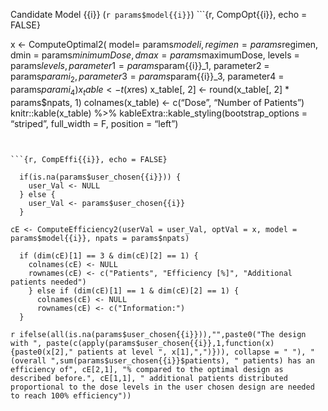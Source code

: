 
Candidate Model {{i}} (`r params$model{{i}}`)
```{r, CompOpt{{i}}, echo = FALSE}

x <- ComputeOptimal2(
  model= params$model{{i}},
  regimen = params$regimen,
  dmin = params$minimumDose,
  dmax = params$maximumDose,
  levels = params$levels,
  parameter1 = params$param{{i}}_1,
  parameter2 = params$param{{i}}_2,
  parameter3 = params$param{{i}}_3,
  parameter4 = params$param{{i}}_4              
)
x_table <- t(x$res)
x_table[, 2] <- round(x_table[, 2] * params$npats, 1)
colnames(x_table) <- c("Dose", "Number of Patients")
knitr::kable(x_table) %>% 
  kableExtra::kable_styling(bootstrap_options = "striped", full_width = F, position = "left")
```


```{r, CompEffi{{i}}, echo = FALSE} 

  if(is.na(params$user_chosen{{i}})) {
    user_Val <- NULL
  } else {
    user_Val <- params$user_chosen{{i}}
  }

cE <- ComputeEfficiency2(userVal = user_Val, optVal = x, model = params$model{{i}}, npats = params$npats)

  if (dim(cE)[1] == 3 & dim(cE)[2] == 1) {
    colnames(cE) <- NULL
    rownames(cE) <- c("Patients", "Efficiency [%]", "Additional patients needed")
    } else if (dim(cE)[1] == 1 & dim(cE)[2] == 1) {
      colnames(cE) <- NULL
      rownames(cE) <- c("Information:")
  }
```
  
`r ifelse(all(is.na(params$user_chosen{{i}})),"",paste0("The design with ", paste(c(apply(params$user_chosen{{i}},1,function(x){paste0(x[2]," patients at level ", x[1],",")})), collapse = " "), "(overall ",sum(params$user_chosen{{i}}$patients), " patients) has an efficiency of", cE[2,1], "% compared to the optimal design as described before.", cE[1,1], " additional patients distributed proportional to the dose levels in the user chosen design are needed to reach 100% efficiency"))`
